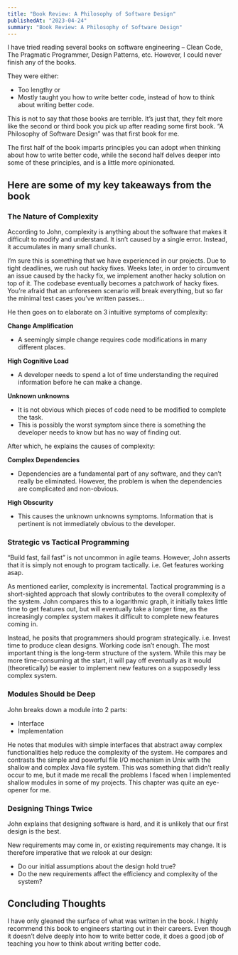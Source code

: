 ```yaml
---
title: "Book Review: A Philosophy of Software Design"
publishedAt: "2023-04-24"
summary: "Book Review: A Philosophy of Software Design"
---
```


I have tried reading several books on software engineering – Clean Code, The Pragmatic Programmer, Design Patterns, etc. However, I could never finish any of the books.

They were either:

- Too lengthy or
- Mostly taught you how to write better code, instead of how to think about writing better code.

This is not to say that those books are terrible. It’s just that, they felt more like the second or third book you pick up after reading some first book. “A Philosophy of Software Design” was that first book for me.

The first half of the book imparts principles you can adopt when thinking about how to write better code, while the second half delves deeper into some of these principles, and is a little more opinionated.

## Here are some of my key takeaways from the book

### The Nature of Complexity

According to John, complexity is anything about the software that makes it difficult to modify and understand. It isn’t caused by a single error. Instead, it accumulates in many small chunks.

I’m sure this is something that we have experienced in our projects. Due to tight deadlines, we rush out hacky fixes. Weeks later, in order to circumvent an issue caused by the hacky fix, we implement another hacky solution on top of it. The codebase eventually becomes a patchwork of hacky fixes. You’re afraid that an unforeseen scenario will break everything, but so far the minimal test cases you’ve written passes…

He then goes on to elaborate on 3 intuitive symptoms of complexity:

**Change Amplification**

- A seemingly simple change requires code modifications in many different places.

**High Cognitive Load**

- A developer needs to spend a lot of time understanding the required information before he can make a change.

**Unknown unknowns**

- It is not obvious which pieces of code need to be modified to complete the task.
- This is possibly the worst symptom since there is something the developer needs to know but has no way of finding out.

After which, he explains the causes of complexity:

**Complex Dependencies**

- Dependencies are a fundamental part of any software, and they can’t really be eliminated. However, the problem is when the dependencies are complicated and non-obvious.

**High Obscurity**

- This causes the unknown unknowns symptoms. Information that is pertinent is not immediately obvious to the developer.

### Strategic vs Tactical Programming

“Build fast, fail fast” is not uncommon in agile teams. However, John asserts that it is simply not enough to program tactically. i.e. Get features working asap.

As mentioned earlier, complexity is incremental. Tactical programming is a short-sighted approach that slowly contributes to the overall complexity of the system. John compares this to a logarithmic graph, it initially takes little time to get features out, but will eventually take a longer time, as the increasingly complex system makes it difficult to complete new features coming in.

Instead, he posits that programmers should program strategically. i.e. Invest time to produce clean designs. Working code isn’t enough. The most important thing is the long-term structure of the system. While this may be more time-consuming at the start, it will pay off eventually as it would (theoretically) be easier to implement new features on a supposedly less complex system.

### Modules Should be Deep

John breaks down a module into 2 parts:

- Interface
- Implementation

He notes that modules with simple interfaces that abstract away complex functionalities help reduce the complexity of the system. He compares and contrasts the simple and powerful file I/O mechanism in Unix with the shallow and complex Java file system. This was something that didn’t really occur to me, but it made me recall the problems I faced when I implemented shallow modules in some of my projects. This chapter was quite an eye-opener for me.

### Designing Things Twice

John explains that designing software is hard, and it is unlikely that our first design is the best.

New requirements may come in, or existing requirements may change. It is therefore imperative that we relook at our design:

- Do our initial assumptions about the design hold true?
- Do the new requirements affect the efficiency and complexity of the system?

## Concluding Thoughts

I have only gleaned the surface of what was written in the book. I highly recommend this book to engineers starting out in their careers. Even though it doesn’t delve deeply into how to write better code, it does a good job of teaching you how to think about writing better code.
